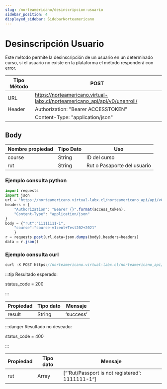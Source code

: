 ```yaml
---
slug: /norteamericano/desinscripcion-usuario
sidebar_position: 4
displayed_sidebar: SidebarNorteamericano
---
```


# Desinscripción Usuario

Este método permite la desinscripción de un usuario en un determinado curso, si el usuario no existe en la plataforma el método responderá con error.

| Tipo Método       | POST    |
|-------------------|-------------|
| URL               | https://norteamericano.virtual-labx.cl/norteamericano_api/api/v0/unenroll/|
| Header            | Authorization: "Bearer ACCESSTOKEN"    |
|      |  Content-Type: "application/json"    |

## Body

| Nombre propiedad | Tipo Dato | Uso |
| ------------- | --------- | --------------------------------------------- |
| course       | String    | ID del curso |
| rut       | String    | Rut o Pasaporte del usuario |


### Ejemplo consulta python
```jsx title=
import requests
import json
url = "https://norteamericano.virtual-labx.cl/norteamericano_api/api/v0/unenroll/"
headers = {
    "Authorization": "Bearer {}".format(access_token),
    "Content-Type": "application/json"
}
body = {"rut":"11111111-1",
    "course":"course-v1:eol+Test202+2021"
    }
r = requests.post(url,data=json.dumps(body),headers=headers)
data = r.json()
```

### Ejemplo consulta curl
```jsx title=
curl -X POST https://norteamericano.virtual-labx.cl/norteamericano_api/api/v0/unenroll/ -H 'Content-Type: application/json' -H 'Authorization: Bearer ACCESSTOKEN' -d '{"rut":"11111111-1","course":"course-v1:eol+Test202+2021"}'
```


:::tip Resultado esperado:

status_code = 200

:::

| Propiedad |Tipo dato  | Mensaje |
| --------------- | --------- | --------- |
| result       | String   | ‘success’ |


:::danger Resultado no deseado:

status_code = 400

:::

| Propiedad |Tipo dato  | Mensaje |
| --------------- | --------- | --------- |
| rut       | Array   | [“'Rut/Passport is not registered': 1111111-1“]|